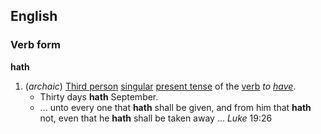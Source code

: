 ==English==
===Verb form===
'''hath'''
#(''archaic'') [[Third person]] [[singular]] [[present tense]] of the [[verb]] ''to [[have]]''.
#* Thirty days '''hath''' September.
#* ... unto every one that '''hath''' shall be given, and from him that '''hath''' not, even that he '''hath''' shall be taken away ... ''Luke'' 19:26